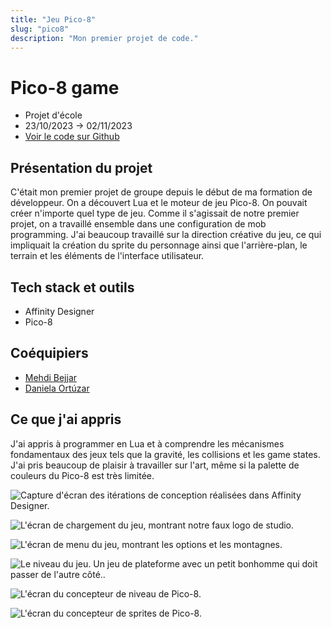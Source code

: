 ```yaml
---
title: "Jeu Pico-8"
slug: "pico8"
description: "Mon premier projet de code."
---
```


# Pico-8 game

- Projet d'école
- 23/10/2023 -> 02/11/2023
- [Voir le code sur Github](https://github.com/lemathurin/pico8)

## Présentation du projet

C'était mon premier projet de groupe depuis le début de ma formation de développeur. On a découvert Lua et le moteur de jeu Pico-8. On pouvait créer n'importe quel type de jeu. Comme il s'agissait de notre premier projet, on a travaillé ensemble dans une configuration de mob programming. J'ai beaucoup travaillé sur la direction créative du jeu, ce qui impliquait la création du sprite du personnage ainsi que l'arrière-plan, le terrain et les éléments de l'interface utilisateur.

## Tech stack et outils

- Affinity Designer
- Pico-8

## Coéquipiers

- [Mehdi Bejjar](https://github.com/bejjarmehdi)
- [Daniela Ortúzar](https://github.com/danielaortuzar)

## Ce que j'ai appris

J'ai appris à programmer en Lua et à comprendre les mécanismes fondamentaux des jeux tels que la gravité, les collisions et les game states. J'ai pris beaucoup de plaisir à travailler sur l'art, même si la palette de couleurs du Pico-8 est très limitée.

<img
  src="https://5q44w9bzpv.ufs.sh/f/vqzvWuhpJmwXhoYKEmZgUTZi1IXl89BAyExJo46K3DYk0pVC"
  alt="Capture d'écran des itérations de conception réalisées dans Affinity Designer."
/>

<img
  src="https://5q44w9bzpv.ufs.sh/f/vqzvWuhpJmwXNbp5WfrPV9aX7GKwfgvtTzMLsJeBUjynFP40"
  alt="L'écran de chargement du jeu, montrant notre faux logo de studio."
/>

<img
  src="https://5q44w9bzpv.ufs.sh/f/vqzvWuhpJmwXyw7RiAuqBWUTLJdcqpZ3N9a6DX2rf1IAegxG"
  alt="L'écran de menu du jeu, montrant les options et les montagnes."
/>

<img
  src="https://5q44w9bzpv.ufs.sh/f/vqzvWuhpJmwXbl3ef7H43ci8ULMeQfRV6AKa09oxd7Xg5mDJ"
  alt="Le niveau du jeu. Un jeu de plateforme avec un petit bonhomme qui doit passer de l'autre côté.."
/>

<img
  src="https://5q44w9bzpv.ufs.sh/f/vqzvWuhpJmwXZsqeiKCSLlRducqbNZgY7F3QVhKp02nC4JrI"
  alt="L'écran du concepteur de niveau de Pico-8."
/>

<img
  src="https://5q44w9bzpv.ufs.sh/f/vqzvWuhpJmwX1ypzSuIRHdtW9MuSenZ7CN360Bwy8IpQijUb"
  alt="L'écran du concepteur de sprites de Pico-8."
/>
